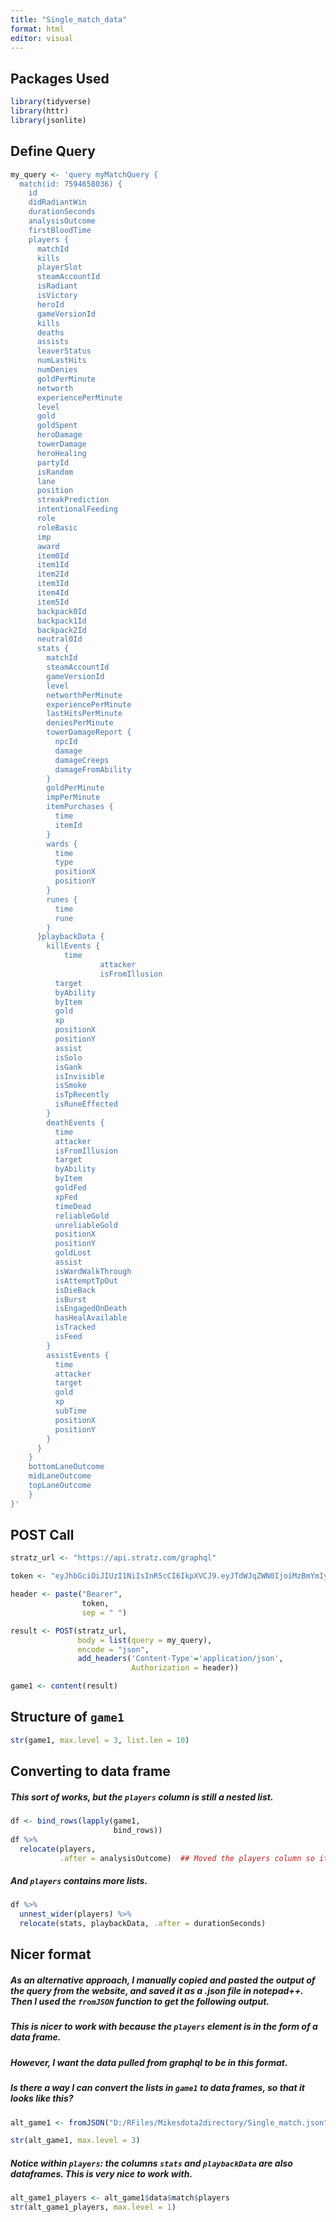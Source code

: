 ```yaml
---
title: "Single_match_data"
format: html
editor: visual
---
```


## Packages Used
```r
library(tidyverse)
library(httr)
library(jsonlite)
```

## Define Query
```r
my_query <- 'query myMatchQuery {
  match(id: 7594658036) {
    id
    didRadiantWin
    durationSeconds
    analysisOutcome
    firstBloodTime
    players {
      matchId
      kills
      playerSlot
      steamAccountId
      isRadiant
      isVictory
      heroId
      gameVersionId
      kills
      deaths
      assists
      leaverStatus
      numLastHits
      numDenies
      goldPerMinute
      networth
      experiencePerMinute
      level
      gold
      goldSpent
      heroDamage
      towerDamage
      heroHealing
      partyId
      isRandom
      lane
      position
      streakPrediction
      intentionalFeeding
      role
      roleBasic
      imp
      award
      item0Id
      item1Id
      item2Id
      item3Id
      item4Id
      item5Id
      backpack0Id
      backpack1Id
      backpack2Id
      neutral0Id
      stats {
        matchId
        steamAccountId
        gameVersionId
        level
        networthPerMinute
        experiencePerMinute
        lastHitsPerMinute
        deniesPerMinute
        towerDamageReport {
          npcId
          damage
          damageCreeps
          damageFromAbility
        }
        goldPerMinute
        impPerMinute
        itemPurchases {
          time
          itemId
        }
        wards {
          time
          type
          positionX
          positionY
        }
        runes {
          time
          rune
        }
      }playbackData {
        killEvents {
        	time
					attacker
					isFromIllusion
          target
          byAbility
          byItem
          gold
          xp
          positionX
          positionY
          assist 
          isSolo
          isGank
          isInvisible
          isSmoke
          isTpRecently
          isRuneEffected
        }
        deathEvents {
          time
          attacker
          isFromIllusion
          target
          byAbility
          byItem
          goldFed
          xpFed
          timeDead
          reliableGold
          unreliableGold
          positionX
          positionY
          goldLost
          assist
          isWardWalkThrough
          isAttemptTpOut
          isDieBack
          isBurst
          isEngagedOnDeath
          hasHealAvailable
          isTracked
          isFeed
        }
        assistEvents {
          time
          attacker
          target
          gold
          xp
          subTime
          positionX
          positionY
        }
      }
    } 
    bottomLaneOutcome
    midLaneOutcome
    topLaneOutcome
    }
}'
```

## POST Call
```r
stratz_url <- "https://api.stratz.com/graphql"

token <- "eyJhbGciOiJIUzI1NiIsInR5cCI6IkpXVCJ9.eyJTdWJqZWN0IjoiMzBmYmIyNzMtNzQ0MC00ZGUyLTg3OGYtODJiNjY3NDkwYzlkIiwiU3RlYW1JZCI6IjkyOTM2Njc5IiwibmJmIjoxNzEwMjk4MTIyLCJleHAiOjE3NDE4MzQxMjIsImlhdCI6MTcxMDI5ODEyMiwiaXNzIjoiaHR0cHM6Ly9hcGkuc3RyYXR6LmNvbSJ9.MavtjFKjLm4T_KCicntXmxBhDdGUU_bc7zanFZG3xWU"

header <- paste("Bearer", 
                token, 
                sep = " ")

result <- POST(stratz_url, 
               body = list(query = my_query), 
               encode = "json", 
               add_headers('Content-Type'='application/json', 
                           Authorization = header))

game1 <- content(result)
```

## Structure of `game1`
```r
str(game1, max.level = 3, list.len = 10)
```

## Converting to data frame
##### This sort of works, but the `players` column is still a nested list.
```r
df <- bind_rows(lapply(game1, 
                       bind_rows))  
df %>%
  relocate(players,
           .after = analysisOutcome)  ## Moved the players column so it is visible here.
```

##### And `players` contains more lists.  
```r
df %>%
  unnest_wider(players) %>%
  relocate(stats, playbackData, .after = durationSeconds)
```

## Nicer format
##### As an alternative approach, I manually copied and pasted the output of the query from the website, and saved it as a .json file in notepad++.  Then I used the `fromJSON` function to get the following output.  

##### This is nicer to work with because the `players` element is in the form of a data frame. 

##### However, I want the data pulled from graphql to be in this format.  

##### Is there a way I can convert the lists in `game1` to data frames, so that it looks like this?  

```r
alt_game1 <- fromJSON("D:/RFiles/Mikesdota2directory/Single_match.json")

str(alt_game1, max.level = 3)
```

##### Notice within `players`: the columns `stats` and `playbackData` are also dataframes.  This is very nice to work with.
```r
alt_game1_players <- alt_game1$data$match$players
str(alt_game1_players, max.level = 1)

```
